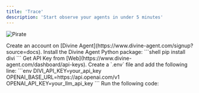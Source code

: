 ```yaml
---
title: 'Trace'
description: 'Start observe your agents in under 5 minutes'
---
```



![Pirate](/images/pirate-example.png)

<Steps>
    <Step title="Create an Account">
        Create an account on [Divine Agent](https://www.divine-agent.com/signup?source=docs).
    </Step>
    <Step title="Install Divi">
        Install the Divine Agent Python package:
        ```shell
        pip install divi
        ```
    </Step>
    <Step title="Get API Key">
      Get API Key from [Web](https://www.divine-agent.com/dashboard/api-keys).
    </Step>
    <Step title="Set up Environment">
        Create a `.env` file and add the following line:
        ```env
        DIVI_API_KEY=your_api_key
        OPENAI_BASE_URL=https://api.openai.com/v1
        OPENAI_API_KEY=your_llm_api_key
        ```
    </Step>
    <Step title="Trace Pirate Agent">
        Run the following code:
        <PirateExample />
    </Step>
</Steps>
